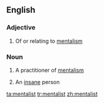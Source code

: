 ==English==

===Adjective===
{{en-adj}}

# Of or relating to [[mentalism]]

===Noun===
{{en-noun}}

# A practitioner of [[mentalism]]
#{{slang}} An [[insane]] person

[[ta:mentalist]]
[[tr:mentalist]]
[[zh:mentalist]]